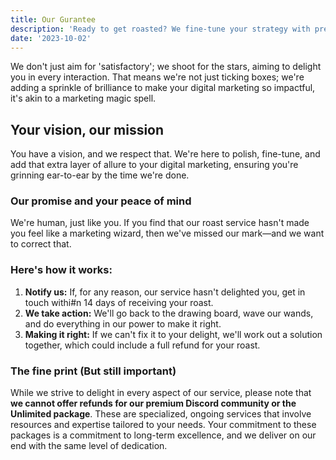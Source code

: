 ```yaml
---
title: Our Gurantee
description: 'Ready to get roasted? We fine-tune your strategy with premium insights. Collaborating with our team should feel as delightful as the results we deliver.'
date: '2023-10-02'
---
```


We don't just aim for 'satisfactory'; we shoot for the stars, aiming to delight you in every interaction. That means we're not just ticking boxes; we're adding a sprinkle of brilliance to make your digital marketing so impactful, it's akin to a marketing magic spell.

## Your vision, our mission

You have a vision, and we respect that. We're here to polish, fine-tune, and add that extra layer of allure to your digital marketing, ensuring you're grinning ear-to-ear by the time we're done.

### Our promise and your peace of mind

We're human, just like you. If you find that our roast service hasn't made you feel like a marketing wizard, then we've missed our mark—and we want to correct that.

### Here's how it works:

1. **Notify us:** If, for any reason, our service hasn't delighted you, get in touch withi#n 14 days of receiving your roast.
1. **We take action:** We'll go back to the drawing board, wave our wands, and do everything in our power to make it right.
1. **Making it right:** If we can't fix it to your delight, we'll work out a solution together, which could include a full refund for your roast.

### The fine print (But still important)

While we strive to delight in every aspect of our service, please note that **we cannot offer refunds for our premium Discord community or the Unlimited package**. These are specialized, ongoing services that involve resources and expertise tailored to your needs. Your commitment to these packages is a commitment to long-term excellence, and we deliver on our end with the same level of dedication.
